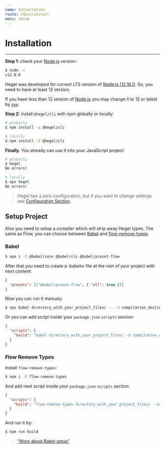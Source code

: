 ```yaml
---
name: Installation
route: /docs/install
menu: Setup
---
```


# Installation
---------------------

**Step 1**: check your [Node.js](https://nodejs.org/en/) version:

```bash
$ node -v
v12.0.0
```

Hegel was developed for current LTS version of [Node.js (12.16.1)](https://nodejs.org/en/). So, you need to have at least 12 version.

If you have less than 12 version of [Node.js](https://nodejs.org/en/) you may change it to 12 or latest by [`nvm`](https://github.com/nvm-sh/nvm).

**Step 2**: install `@hegel/cli` with npm globally or locally:

```bash
# globally
$ npm install -g @hegel/cli

# locally
$ npm install -D @hegel/cli
```

**Finally**. You already can use it into your JavaScript project:

```bash
# globally
$ hegel
No errors!

# locally
$ npx hegel
No errors!
```

> Hegel has a zero-configuration, but if you want to change settings see [Configuration Section](https://hegel.js.org/docs/configuration).

## Setup Project

Also you need to setup a compiler which will strip away Hegel types. The same as Flow, you can choose between [Babel](https://babeljs.io/) and [flow-remove-types](https://www.npmjs.com/package/flow-remove-types).

### Babel 

```bash
$ npm i -D @babel/core @babel/cli @babel/preset-flow
```

After that you need to create a .babelrc file at the root of your project with next content:

```json
{
  "presets": [["@babel/preset-flow", { "all": true }]]
}
```

Now you can run it manualy:

```bash
$ npx babel directory_with_your_project_files/ -- -d compilation_destination_directory
```

Or you can add script inside your `package.json` `scripts` section:

```json
{
  "scripts": {
    "build": "babel directory_with_your_project_files/ -d compilation_destination_directory/",
  }
}
```

### Flow Remove Types

Install `flow-remove-types`:
```bash
$ npm i -D flow-remove-types
```

And add next script inside your `package.json` `scripts` section:

```json
{
  "scripts": {
    "build": "flow-remove-types directory_with_your_project_files/ --out-dir compilation_destination_directory/",
  }
}
```

And run it by:
```bash
$ npm run build
```

> ["More about Babel setup"](https://babeljs.io/setup)
